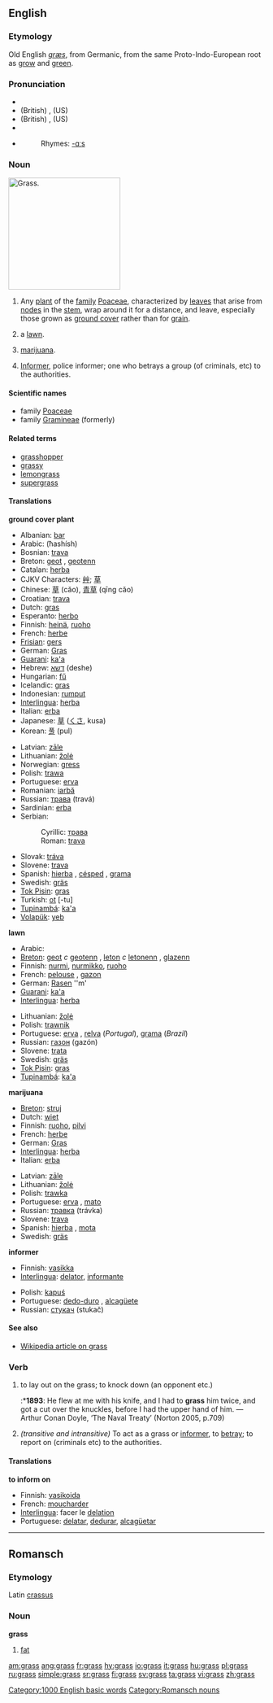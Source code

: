 ==English==

===Etymology===
Old English ''[[græs]]'', from Germanic, from the same Proto-Indo-European root as [[grow]] and [[green]].

===Pronunciation===
*{{AHD|grăs}}
*(British) {{IPA|/graːs/}}, (US) {{IPA|/græs/}}
*(British) {{SAMPA|/grA:s/}}, (US) {{SAMPA|/gr{s/}}
*{{audio|en-uk-grass.ogg|Audio (UK)}}
*{{audio|en-us-grass.ogg|Audio (US)}}
*:Rhymes: [[Rhymes:English:-ɑːs|-ɑːs]]

===Noun===
[[Image:Grass-JW.jpg|thumb|right|220px|Grass.]]
{{en-noun|es|-}}

# {{cattag|countable|uncountable}} Any [[plant]] of the [[family]] [[Poaceae]], characterized by [[leaves]] that arise from [[node]]s in the [[stem]], wrap around it for a distance, and leave, especially those grown as [[ground cover]] rather than for [[grain]]. 
# a [[lawn]].
# {{cattag|slang|uncountable}} [[marijuana]].
# {{slang}} [[Informer]], police informer; one who betrays a group (of criminals, etc) to the authorities.

====Scientific names====
*family [[Poaceae]]
*family [[Gramineae]] (formerly)

====Related terms====
*[[grasshopper]]
*[[grassy]]
*[[lemongrass]]
*[[supergrass]]

====Translations====
'''ground cover plant'''
{{top}}
*Albanian: [[bar]] {{m}}
*Arabic: {{ARchar|[[حشيش|حَشيش]]}} (ħashísh)
*Bosnian: [[trava#Bosnian|trava]] {{f}}
*Breton: [[geot]] {{c}}, [[geotenn]] {{f}} {{s}}
*Catalan: [[herba]] {{f}}
*CJKV Characters: [[艸]]; [[草]]
*Chinese: [[草]] (căo), [[青草]] (qīng cǎo)
*Croatian: [[trava]] {{f}}
*Dutch: [[gras]] {{n}}
*Esperanto: [[herbo]]
*Finnish: [[heinä]], [[ruoho]]
*French: [[herbe]] {{f}}
*[[Frisian]]: [[gers]]
*German: [[Gras]] {{n}}
*[[Guarani]]: [[ka'a]]
*Hebrew: [[דשא]] (deshe)
*Hungarian: [[fű]]
*Icelandic: [[gras]]
*Indonesian: [[rumput]]
*[[Interlingua]]: [[herba]]
*Italian: [[erba]] {{f}}
*Japanese: [[草]] ([[くさ]], kusa)
*Korean: [[풀]] (pul)
{{mid}}
*Latvian: [[zāle]] {{f}}
*Lithuanian: [[žolė]] {{f}}
*Norwegian: [[gress]]
*Polish: [[trawa]] {{f}}
*Portuguese: [[erva]] {{f}}
*Romanian: [[iarbă]] {{f}}
*Russian: [[трава#Russian|трава]] (travá) {{f}}
*Sardinian: [[erba]] {{f}}
*Serbian:
*:Cyrillic: [[трава#Serbian|трава]] {{f}}
*:Roman: [[trava#Serbian|trava]] {{f}}
*Slovak: [[tráva#Slovak|tráva]] {{f}}
*Slovene: [[trava]] {{f}}
*Spanish: [[hierba]] {{f}}, [[césped]] {{m}}, [[grama]] {{f}}
*Swedish: [[gräs]]
*[[Tok Pisin]]: [[gras]]
*Turkish: [[ot]] [-tu]
*[[Tupinambá]]: [[ka'a]]
*[[Volapük]]: [[yeb]]
{{bottom}}

'''lawn'''
{{top}}
*Arabic: {{ARchar|[[حشيش|حَشيش]]}}
*[[Breton]]: [[geot]] ''c'' [[geotenn]] {{f}} {{S}}, [[leton]] ''c'' [[letonenn]] {{f}} {{s}}, [[glazenn]] {{f}}
*Finnish: [[nurmi]], [[nurmikko]], [[ruoho]]
*French: [[pelouse]] {{f}}, [[gazon]] {{m}}
*German: [[Rasen]] ''m'
*[[Guarani]]: [[ka'a]]
*[[Interlingua]]: [[herba]]
{{mid}}
*Lithuanian: [[žolė]] {{f}}
*Polish: [[trawnik]] {{m}}
*Portuguese: [[erva]] {{f}}, [[relva]] {{f}} (''Portugal''), [[grama]] {{f}} (''Brazil'')
*Russian: [[газон#Russian|газон]] {{m}} (gazón)
*Slovene: [[trata]] {{f}}
*Swedish: [[gräs]]
*[[Tok Pisin]]: [[gras]]
*[[Tupinambá]]: [[ka'a]]
{{bottom}}

'''marijuana'''
{{top}}
*[[Breton]]: [[struj]] {{m}}
*Dutch: [[wiet]] {{m}}
*Finnish: [[ruoho]], [[pilvi]]
*French: [[herbe]] {{f}}
*German: [[Gras]] {{n}}
*[[Interlingua]]: [[herba]]
*Italian: [[erba]] {{f}}
{{mid}}
*Latvian: [[zāle]] {{f}}
*Lithuanian: [[žolė]] {{f}}
*Polish: [[trawka]] {{f}}
*Portuguese: [[erva]] {{f}}, [[mato]] {{m}}
*Russian: [[травка#Russian|травка]] {{f}} (trávka)
*Slovene: [[trava]] {{f}}
*Spanish: [[hierba]] {{f}}, [[mota]] {{f}}
*Swedish: [[gräs]]
{{bottom}}

'''informer'''
{{top}}
*Finnish: [[vasikka]]
*[[Interlingua]]: [[delator]], [[informante]]
{{mid}}
*Polish: [[kapuś]] {{m}}
*Portuguese: [[dedo-duro]] {{m}}, [[alcagüete]] {{m}}
*Russian: [[стукач#Russian|стукач]] {{m}} (stukač)
{{bottom}}

====See also====
*[[w:grass|Wikipedia article on grass]]

===Verb===
{{en-verb|grass|es}}

# {{transitive}} to lay out on the grass; to knock down (an opponent etc.)
#:*'''1893''': He flew at me with his knife, and I had to '''grass''' him twice, and got a cut over the knuckles, before I had the upper hand of him. — Arthur Conan Doyle, ‘The Naval Treaty’ (Norton 2005, p.709)
# ''(transitive and intransitive)'' {{slang}} To act as a grass or [[informer]], to [[betray]]; to report on (criminals etc) to the authorities.

====Translations====
'''to inform on'''
*Finnish: [[vasikoida]]
*French: [[moucharder]]
*[[Interlingua]]: facer le [[delation]]
*Portuguese: [[delatar]], [[dedurar]], [[alcagüetar]]

[[Category:1000 English basic words]]

----

==Romansch==

===Etymology===
Latin [[crassus]]
===Noun===
'''grass'''

# [[fat]]

[[Category:Romansch nouns]]

[[am:grass]]
[[ang:grass]]
[[fr:grass]]
[[hy:grass]]
[[io:grass]]
[[it:grass]]
[[hu:grass]]
[[pl:grass]]
[[ru:grass]]
[[simple:grass]]
[[sr:grass]]
[[fi:grass]]
[[sv:grass]]
[[ta:grass]]
[[vi:grass]]
[[zh:grass]]